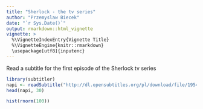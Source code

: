 ```yaml
---
title: "Sherlock - the tv series"
author: "Przemyslaw Biecek"
date: "`r Sys.Date()`"
output: rmarkdown::html_vignette
vignette: >
  %\VignetteIndexEntry{Vignette Title}
  %\VignetteEngine{knitr::rmarkdown}
  \usepackage[utf8]{inputenc}
---
```


Read a subtitle for the first episode of the Sherlock tv series

```r
library(subtitler)
napi <- readSubtitle("http://dl.opensubtitles.org/pl/download/file/1954081967")
head(napi, 30)

hist(rnorm(100))
```

